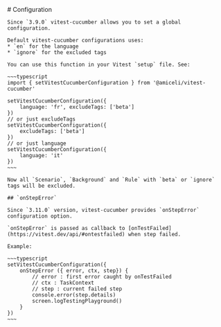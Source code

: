 
<Layout title="Configuration">
	# Configuration

    Since `3.9.0` vitest-cucumber allows you to set a global configuration.

    Default vitest-cucumber configurations uses:
    * `en` for the language 
    * `ignore` for the excluded tags

    You can use this function in your Vitest `setup` file. See: 

    ~~~typescript
    import { setVitestCucumberConfiguration } from '@amiceli/vitest-cucumber'

    setVitestCucumberConfiguration({
        language: 'fr', excludeTags: ['beta']
    })
    // or just excludeTags
    setVitestCucumberConfiguration({
        excludeTags: ['beta']
    })
    // or just language
    setVitestCucumberConfiguration({
        language: 'it'
    })
    ~~~

    Now all `Scenario`, `Background` and `Rule` with `beta` or `ignore` tags will be excluded.

    ## `onStepError`

    Since `3.11.0` version, vitest-cucumber provides `onStepError` configuration option.

    `onStepError` is passed as callback to [onTestFailed](https://vitest.dev/api/#ontestfailed) when step failed.

    Example:

    ~~~typescript
    setVitestCucumberConfiguration({ 
        onStepError ({ error, ctx, step}) {
            // error : first error caught by onTestFailed
            // ctx : TaskContext
            // step : current failed step
            console.error(step.details)
            screen.logTestingPlayground()
        }
    })
    ~~~
</Layout>
